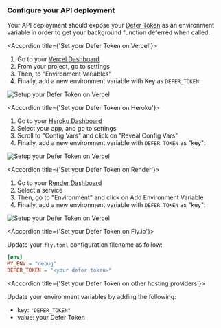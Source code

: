 ### Configure your API deployment

Your API deployment should expose your [Defer Token](/get-started/concepts) as an environment variable in order to get your background function deferred when called.

<AccordionGroup>

<Accordion title={'Set your Defer Token on Vercel'}>

1. Go to your [Vercel Dashboard](https://vercel.com/)
1. From your project, go to settings
1. Then, to "Environment Variables"
1. Finally, add a new environment variable with Key as `DEFER_TOKEN`:

<Frame>
  <img
    src="/images/getting-started/env-var-vercel.png"
    alt="Setup your Defer Token on Vercel"
  />
</Frame>

</Accordion>

<Accordion title={'Set your Defer Token on Heroku'}>

1. Go to your [Heroku Dashboard](https://dashboard.heroku.com/apps)
1. Select your app, and go to settings
1. Scroll to "Config Vars" and click on "Reveal Config Vars"
1. Finally, add a new environment variable with `DEFER_TOKEN` as "key":

<Frame>
  <img
    src="/images/getting-started/env-var-heroku.png"
    alt="Setup your Defer Token on Vercel"
  />
</Frame>

</Accordion>

<Accordion title={'Set your Defer Token on Render'}>

1. Go to your [Render Dashboard](https://dashboard.render.com/)
1. Select a service
1. Then, go to "Environment" and click on Add Environment Variable
1. Finally, add a new environment variable with `DEFER_TOKEN` as "key":

<Frame>
  <img
    src="/images/getting-started/env-var-render.png"
    alt="Setup your Defer Token on Vercel"
  />
</Frame>

</Accordion>

<Accordion title={'Set your Defer Token on Fly.io'}>

Update your `fly.toml` configuration filename as follow:

```toml filename="fly.toml" {3} copy
[env]
MY_ENV = "debug"
DEFER_TOKEN = "<your defer token>"
```

</Accordion>

<Accordion title={'Set your Defer Token on other hosting providers'}>

Update your environment variables by adding the following:

- key: `"DEFER_TOKEN"`
- value: your Defer Token

</Accordion>

</AccordionGroup>

